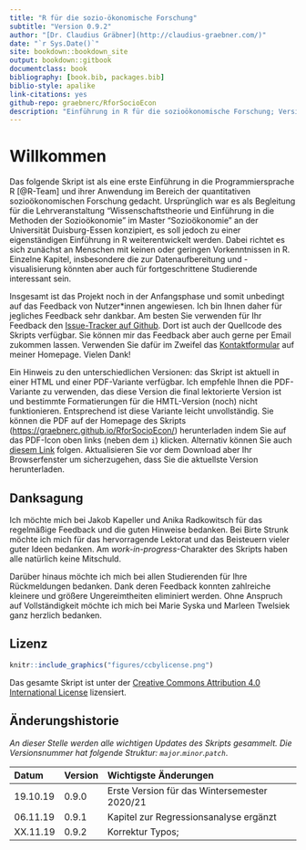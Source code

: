 ```yaml
--- 
title: "R für die sozio-ökonomische Forschung"
subtitle: "Version 0.9.2"
author: "[Dr. Claudius Gräbner](http://claudius-graebner.com/)"
date: "`r Sys.Date()`" 
site: bookdown::bookdown_site
output: bookdown::gitbook
documentclass: book
bibliography: [book.bib, packages.bib]
biblio-style: apalike
link-citations: yes
github-repo: graebnerc/RforSocioEcon
description: "Einführung in R für die sozioökonomische Forschung; Version 0.9.0"
---
```


# Willkommen {-}

Das folgende Skript ist als eine erste Einführung in die Programmiersprache
R [@R-Team] und ihrer Anwendung im Bereich der quantitativen sozioökonomischen
Forschung gedacht. 
Ursprünglich war es als Begleitung für die Lehrveranstaltung 
"Wissenschaftstheorie und Einführung in die Methoden der Sozioökonomie"
im Master "Sozioökonomie" an der Universität Duisburg-Essen konzipiert, es 
soll jedoch zu einer eigenständigen Einführung in R weiterentwickelt werden.
Dabei richtet es sich zunächst an Menschen mit keinen oder geringen 
Vorkenntnissen in R.
Einzelne Kapitel, insbesondere die zur Datenaufbereitung und -visualisierung
könnten aber auch für fortgeschrittene Studierende interessant sein.

Insgesamt ist das Projekt noch in der Anfangsphase und somit unbedingt auf 
das Feedback von Nutzer\*innen angewiesen. Ich bin Ihnen daher für jegliches
Feedback sehr dankbar. 
Am besten Sie verwenden für Ihr Feedback den 
[Issue-Tracker auf Github](https://github.com/graebnerc/RforSocioEcon/issues).
Dort ist auch der Quellcode des Skripts verfügbar.
Sie können mir das Feedback aber auch gerne per Email zukommen lassen.
Verwenden Sie dafür im Zweifel das 
[Kontaktformular](https://claudius-graebner.com/contact-1.html)
auf meiner Homepage. 
Vielen Dank!

Ein Hinweis zu den unterschiedlichen Versionen: 
das Skript ist aktuell in einer HTML und einer PDF-Variante verfügbar.
Ich empfehle Ihnen die PDF-Variante zu verwenden, das diese Version die final
lektorierte Version ist und bestimmte Formatierungen für die HMTL-Version (noch)
nicht funktionieren. Entsprechend ist diese Variante leicht unvollständig.
Sie können die PDF auf der 
Homepage des Skripts 
([https://graebnerc.github.io/RforSocioEcon/](https://graebnerc.github.io/RforSocioEcon/)) 
herunterladen indem Sie auf das
PDF-Icon oben links (neben dem `i`) klicken. Alternativ können Sie auch 
[diesem Link](https://graebnerc.github.io/RforSocioEcon/R-SocioEcon-dt.pdf)
folgen. 
Aktualisieren Sie vor dem Download aber Ihr Browserfenster um sicherzugehen, 
dass Sie die aktuellste Version herunterladen.

## Danksagung {-}

Ich möchte mich bei Jakob Kapeller und Anika Radkowitsch für das regelmäßige 
Feedback und die guten Hinweise bedanken. 
Bei Birte Strunk möchte ich mich für das hervorragende Lektorat und das 
Beisteuern vieler guter Ideen bedanken. 
Am *work-in-progress*-Charakter des Skripts haben alle natürlich keine Mitschuld.

Darüber hinaus möchte ich mich bei allen Studierenden für Ihre Rückmeldungen
bedanken. Dank deren Feedback konnten zahlreiche kleinere und größere 
Ungereimtheiten eliminiert werden. Ohne Anspruch auf Vollständigkeit möchte
ich mich bei 
Marie Syska und Marleen Twelsiek
ganz herzlich bedanken.

## Lizenz {-}

```r
knitr::include_graphics("figures/ccbylicense.png")
```

Das gesamte Skript ist unter der 
[Creative Commons Attribution 4.0 International License](https://creativecommons.org/licenses/by/4.0/)
lizensiert.

## Änderungshistorie {-}

*An dieser Stelle werden alle wichtigen Updates des Skripts gesammelt.*
*Die Versionsnummer hat folgende Struktur: `major`.`minor`.`patch`*.

Datum    | Version | Wichtigste Änderungen         |
:--------+:--------+:------------------------------|
19.10.19 | 0.9.0    | Erste Version für das Wintersemester 2020/21 |
06.11.19 | 0.9.1    | Kapitel zur Regressionsanalyse ergänzt |
XX.11.19 | 0.9.2    | Korrektur Typos; |

